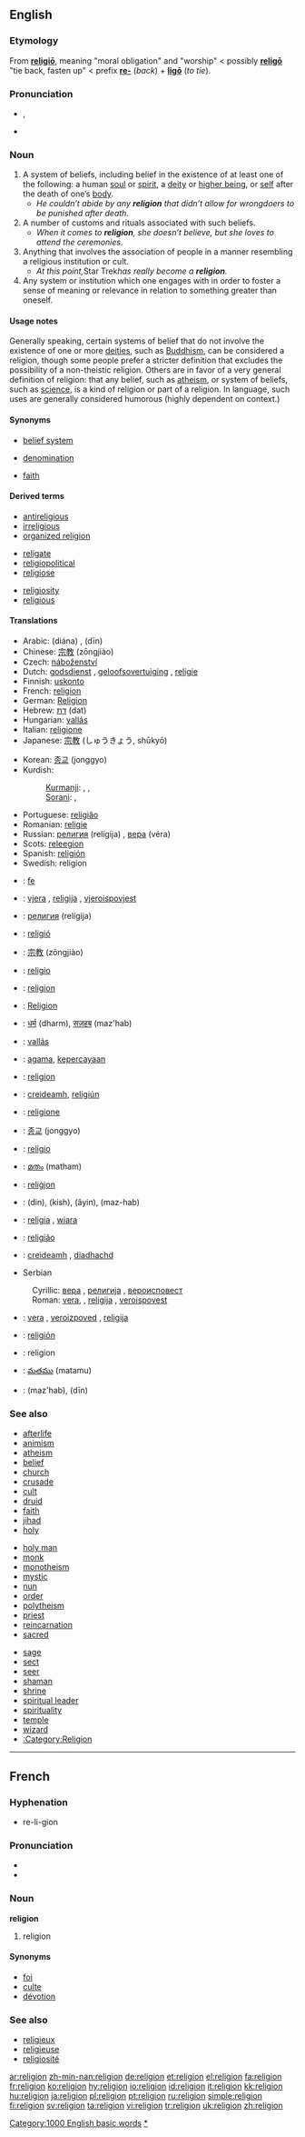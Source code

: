 {{see|Religion}}
==English==

{{wikipedia|religion}}
{{rank|ourselves|pale|happiness|914|religion|dress|degree|spoken}}

===Etymology===
From {{L.}} '''[[religio|religiō]]''', meaning "moral obligation" and "worship" < possibly '''[[religo|religō]]''' "tie back, fasten up" < prefix '''[[re-]]''' (''back'') + '''[[ligo|ligō]]''' (''to tie''). <!-- Alternatively, (Uni Notre Dame, Indiana) Latin: religio (relligio) -onis f. , of persons, [scrupulousness, conscientious exactness]; esp. [religious scruple, awe, superstition, strict observance]; in gen. [moral scruples, conscientiousness]; of gods, etc., [sanctity]; [an object of worship, holy thing or place]. -->

===Pronunciation===
*{{IPA|/rɪˈlɪʤən/}}, {{SAMPA|/rI'lIdZ@n/}}
*{{audio|en-us-religion.ogg|Audio (US)}}

===Noun===
{{en-noun}}

# A system of beliefs, including belief in the existence of at least one of the following: a human [[soul]] or [[spirit]], a [[deity]] or [[higher being]], or [[self]] after the death of one’s [[body]].
#* ''He couldn’t abide by any '''religion''' that didn’t allow for wrongdoers to be punished after death.''
# A number of customs and rituals associated with such beliefs.
#* ''When it comes to '''religion''', she doesn’t believe, but she loves to attend the ceremonies.''
# Anything that involves the association of people in a manner resembling a religious institution or cult.
#* ''At this point, ''Star Trek'' has really become a '''religion'''.''
# Any system or institution which one engages with in order to foster a sense of meaning or relevance in relation to something greater than oneself.

====Usage notes====
Generally speaking, certain systems of belief that do not involve the existence of one or more [[deity|deities]], such as [[Buddhism]], can be considered a religion, though some people prefer a stricter definition that excludes the possibility of a non-theistic religion.  Others are in favor of a very general definition of religion: that any belief, such as [[atheism]], or system of beliefs, such as [[science]], is a kind of religion or part of a religion.  In language, such uses are generally considered humorous (highly dependent on context.)

====Synonyms====
{{top3}}
*[[belief system]]
{{mid3}}
*[[denomination]]
{{mid3}}
*[[faith]]
{{bottom}}

====Derived terms====
{{top3}}
*[[antireligious]]
*[[irreligious]]
*[[organized religion]]
{{mid3}}
*[[religate]]
*[[religiopolitical]]
*[[religiose]]
{{mid3}}
*[[religiosity]]
*[[religious]]
{{bottom}}

====Translations====
{{trans-top|system of beliefs dealing with soul, deity and/or life after death}}
*Arabic: {{ARchar|[[ديانة]]}} (diána) {{f}}, {{ARchar|[[دين]]}} (dīn) {{m}}
*Chinese: [[宗教]] (zōngjiào)
*Czech: [[náboženství]] {{n}}
*Dutch: [[godsdienst]] {{m}}, [[geloofsovertuiging]] {{f}}, [[religie]] {{f}}
*Finnish: [[uskonto]]
*French: [[religion#French|religion]] {{f}}
*German: [[Religion]] {{f}}
*Hebrew: [[דת]] (dat) {{f}}
*Hungarian: [[vallás]]
*Italian: [[religione]] {{f}}
*Japanese: [[宗教]] (しゅうきょう, shūkyō)
{{trans-mid}}
*Korean: [[종교]] (jonggyo)
*Kurdish:
*:[[Kurmanji]]: {{t|ku|dîn}} {{m}}, {{t+|ku|ol}} {{f}}, {{t|ku|ayîn}} {{m}}
*:[[Sorani]]: {{KUchar|[[ئاین]]}}, {{KUchar|[[دین]]}}
*Portuguese: [[religião]] {{f}}
*Romanian: [[religie]] {{f}}
*Russian: [[религия]] (relígija) {{f}}, [[вера]] (véra) {{f}}
*Scots: [[releegion]]
*Spanish: [[religión]] {{f}}
*Swedish: religion {{c}}
{{trans-bottom}}

<!-- ~~~~~~~~~~~~~~~~~~~~~~~ It would be good if you could delay categorising any more terms below - there is currently a discussion on the talk page for Religion which may result in combining some of the current definitions ~~~~~~~~~~~~~~~~~~~~ -->
{{checktrans}}
{{trans-top|Translations to be categorised}}
*{{ttbc|Albanian}}: [[fe]] {{f}}
*{{ttbc|Bosnian}}: [[vjera]] {{f}}, [[religija#Bosnian|religija]] {{f}}, [[vjeroispovjest]] {{n}}
*{{ttbc|Bulgarian}}: [[религия]] (relígija) {{f}}
*{{ttbc|Catalan}}: [[religió]] {{f}}
*{{ttbc|Chinese}}: [[宗教]] (zōngjiào)
*{{ttbc|Esperanto}}: [[religio]]
*{{ttbc|French}}: [[religion#French|religion]] {{f}}
*{{ttbc|German}}: [[Religion]] {{f}}
*{{ttbc|Hindi}}: [[धर्म]] (dharm), [[सज़हब]] (maz'hab)
*{{ttbc|Hungarian}}: [[vallás]]
*{{ttbc|Indonesian}}: [[agama]], [[percaya|kepercayaan]]
*{{ttbc|Interlingua}}: [[religion#Interlingua|religion]]
*{{ttbc|Irish}}: [[creideamh]], [[religiún]]
*{{ttbc|Italian}}: [[religione]] {{f}}
{{trans-mid}}
*{{ttbc|Korean}}: [[종교]] (jonggyo)
*{{ttbc|Latin}}: [[religio]] {{f}}
*{{ttbc|Malayalam}}: [[മതം]] (matham)
*{{ttbc|Maltese}}: [[reliġjon]]
*{{ttbc|Persian}}: {{FAchar|[[دین]]}} (din), {{FAchar|[[کیش]]}} (kish), {{FAchar|[[آیین]]}} (âyin), {{FAchar|[[مذهب]]}} (maz-hab)
*{{ttbc|Polish}}: [[religia]] {{f}}, [[wiara]] {{f}}
*{{ttbc|Portuguese}}: [[religião]] {{f}}
*{{ttbc|Scottish Gaelic}}: [[creideamh]] {{m}}, [[diadhachd]] {{f}}
*Serbian
:Cyrillic: [[вера#Serbian|вера]] {{f}}, [[религија]] {{f}}, [[вероисповест]] {{n}}
:Roman: [[vera#Serbian|vera]], {{f}}, [[religija#Serbian|religija]] {{f}}, [[veroispovest]] {{f}}
*{{ttbc|Slovene}}: [[vera]] {{f}}, [[veroizpoved]] {{f}}, [[religija]] {{f}}
*{{ttbc|Spanish}}: [[religión]] {{f}}
*{{ttbc|Swedish}}: religion
*{{ttbc|Telugu}}: [[మతము]] (matamu)
*{{ttbc|Urdu}}: {{URchar|[[مذہب]]}} (maz'hab), {{URchar|[[دین]]}} (dīn)
{{trans-bottom}}

===See also===
<!-- Let’s only use terms that aren’t specific to a particular religion or category of religions (except such general categories as "organized religions"). Priest, monk, or nun are applied to many different religions. -->
{{top3}}
*[[afterlife]]
*[[animism]]
*[[atheism]]
*[[belief]]
*[[church]]
*[[crusade]]
*[[cult]]
*[[druid]]
*[[faith]]
*[[jihad]]
*[[holy]]
{{mid3}}
*[[holy man]]
*[[monk]]
*[[monotheism]]
*[[mystic]]
*[[nun]]
*[[order]]
*[[polytheism]]
*[[priest]]
*[[reincarnation]]
*[[sacred]]
{{mid3}}
*[[sage]]
*[[sect]]
*[[seer]]
*[[shaman]]
*[[shrine]]
*[[spiritual leader]]
*[[spirituality]]
*[[temple]]
*[[wizard]]
*[[:Category:Religion]]
{{bottom}}

[[Category:1000 English basic words]]

----

==French==

===Hyphenation===
*re-li-gion

===Pronunciation===
*{{IPA|/rəliʒjɔ~/}}
*{{SAMPA|/r@liZjO~/}}

===Noun===
'''religion''' {{f}}

# religion

====Synonyms====
*[[foi]]
*[[culte]]
*[[dévotion]]

===See also===
*[[religieux]]
*[[religieuse]]
*[[religiosité]]

[[Category:Religion|*]]

[[ar:religion]]
[[zh-min-nan:religion]]
[[de:religion]]
[[et:religion]]
[[el:religion]]
[[fa:religion]]
[[fr:religion]]
[[ko:religion]]
[[hy:religion]]
[[io:religion]]
[[id:religion]]
[[it:religion]]
[[kk:religion]]
[[hu:religion]]
[[ja:religion]]
[[pl:religion]]
[[pt:religion]]
[[ru:religion]]
[[simple:religion]]
[[fi:religion]]
[[sv:religion]]
[[ta:religion]]
[[vi:religion]]
[[tr:religion]]
[[uk:religion]]
[[zh:religion]]